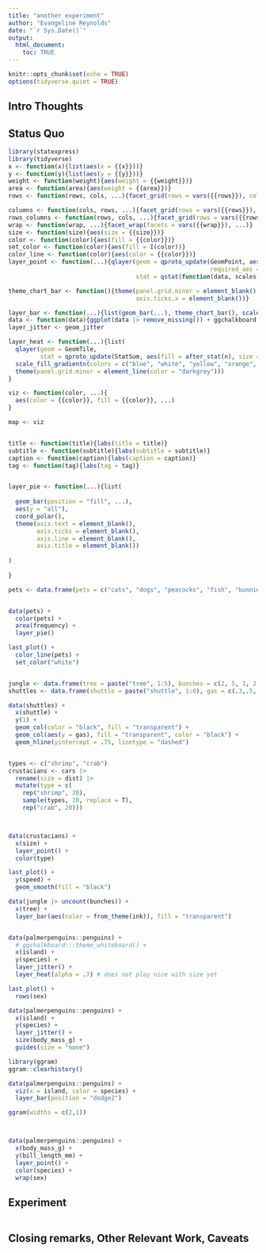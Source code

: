 ```yaml
---
title: "another experiment"
author: "Evangeline Reynolds"
date: "`r Sys.Date()`"
output: 
  html_document:
    toc: TRUE
---
```


```r
knitr::opts_chunk$set(echo = TRUE)
options(tidyverse.quiet = TRUE)
```




## Intro Thoughts


## Status Quo

```r
library(statexpress)
library(tidyverse)
x <- function(x){list(aes(x = {{x}}))}
y <- function(y){list(aes(y = {{y}}))}
weight <- function(weight){aes(weight = {{weight}})}
area <- function(area){aes(weight = {{area}})}
rows <- function(rows, cols, ...){facet_grid(rows = vars({{rows}}), cols = vars({{cols}}), ...)}

columns <- function(cols, rows, ...){facet_grid(rows = vars({{rows}}), cols = vars({{cols}}), ...)}
rows_columns <- function(rows, cols, ...){facet_grid(rows = vars({{rows}}), cols = vars({{cols}}), ...)}
wrap <- function(wrap, ...){facet_wrap(facets = vars({{wrap}}), ...)}
size <- function(size){aes(size = {{size}})}
color <- function(color){aes(fill = {{color}})}
set_color <- function(color){aes(fill = I(color))}
color_line <- function(color){aes(color = {{color}})}
layer_point <- function(...){qlayer(geom = qproto_update(GeomPoint, aes(shape = 21), 
                                                         required_aes = c()),
                                    stat = qstat(function(data, scales){data$x <- data$x %||% 0 ; data$y <- data$y %||% 0; data}), ...)}

theme_chart_bar <- function(){theme(panel.grid.minor = element_blank(), panel.grid.major.x = element_blank(),
                                    axis.ticks.x = element_blank())}

layer_bar <- function(...){list(geom_bar(...), theme_chart_bar(), scale_y_continuous(expand = c(0, .3)))}
data <- function(data){ggplot(data |> remove_missing()) + ggchalkboard:::theme_whiteboard()}
layer_jitter <- geom_jitter

layer_heat <- function(...){list(
  qlayer(geom = GeomTile, 
         stat = qproto_update(StatSum, aes(fill = after_stat(n), size = NULL)), ...),
  scale_fill_gradientn(colors = c("blue", "white", "yellow", "orange", "red")),
  theme(panel.grid.minor = element_line(color = "darkgrey")))
}

viz <- function(color, ...){
  aes(color = {{color}}, fill = {{color}}, ...) 
}

map <- viz


title <- function(title){labs(title = title)}
subtitle <- function(subtitle){labs(subtitle = subtitle)}
caption <- function(caption){labs(caption = caption)}
tag <- function(tag){labs(tag = tag)}


layer_pie <- function(...){list(
  
  geom_bar(position = "fill", ...),
  aes(y = "all"),
  coord_polar(),
  theme(axis.text = element_blank(),
        axis.ticks = element_blank(),
        axis.line = element_blank(),
        axis.title = element_blank())
  
)
  
}

pets <- data.frame(pets = c("cats", "dogs", "peacocks", "fish", "bunnies"), frequency = c(30, 25, 10, 15, 5))


data(pets) + 
  color(pets) +
  area(frequency) +
  layer_pie() 

last_plot() + 
  color_line(pets) + 
  set_color("white")


jungle <- data.frame(tree = paste("tree", 1:5), bunches = c(2, 5, 1, 2, 1))
shuttles <- data.frame(shuttle = paste("shuttle", 1:6), gas = c(.3,.5,.3, .8,.7, .4))

data(shuttles) +
  x(shuttle) +
  y(1) +
  geom_col(color = "black", fill = "transparent") + 
  geom_col(aes(y = gas), fill = "transparent", color = "black") + 
  geom_hline(yintercept = .75, linetype = "dashed")



```


```r
types <- c("shrimp", "crab")
crustacians <- cars |> 
  rename(size = dist) |>
  mutate(type = c(
    rep("shrimp", 20),
    sample(types, 10, replace = T),
    rep("crab", 20)))



data(crustacians) + 
  x(size) + 
  layer_point() + 
  color(type)

last_plot() + 
  y(speed) + 
  geom_smooth(fill = "black")
```


```r
data(jungle |> uncount(bunches)) + 
  x(tree) + 
  layer_bar(aes(color = from_theme(ink)), fill = "transparent")


data(palmerpenguins::penguins) + 
  # ggchalkboard:::theme_whiteboard() +
  x(island) + 
  y(species) +
  layer_jitter() + 
  layer_heat(alpha = .7) # does not play nice with size yet

last_plot() + 
  rows(sex)

data(palmerpenguins::penguins) + 
  x(island) + 
  y(species) +
  layer_jitter() +
  size(body_mass_g) + 
  guides(size = "none")

library(ggram)
ggram::clearhistory()

data(palmerpenguins::penguins) + 
  viz(x = island, color = species) + 
  layer_bar(position = "dodge2")

ggram(widths = c(2,1))



data(palmerpenguins::penguins) + 
  x(body_mass_g) + 
  y(bill_length_mm) +
  layer_point() + 
  color(species) + 
  wrap(sex)


```

## Experiment

```r

```



## Closing remarks, Other Relevant Work, Caveats
